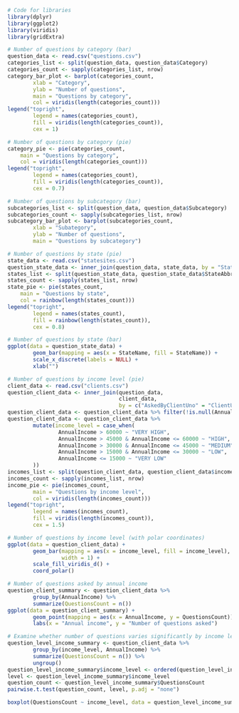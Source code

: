 ```r
# Code for libraries
library(dplyr)
library(ggplot2)
library(viridis)
library(gridExtra)
```
```r
# Number of questions by category (bar)
question_data <- read.csv("questions.csv")
categories_list <- split(question_data, question_data$Category)
categories_count <- sapply(categories_list, nrow)
category_bar_plot <- barplot(categories_count, 
        xlab = "Category", 
        ylab = "Number of questions", 
        main = "Questions by category",
        col = viridis(length(categories_count)))
legend("topright",
        legend = names(categories_count), 
        fill = viridis(length(categories_count)), 
        cex = 1)
```
```r
# Number of questions by category (pie)
category_pie <- pie(categories_count, 
    main = "Questions by category", 
    col = viridis(length(categories_count)))
legend("topright",
        legend = names(categories_count), 
        fill = viridis(length(categories_count)), 
        cex = 0.7)
```
```r
# Number of questions by subcategory (bar)
subcategories_list <- split(question_data, question_data$Subcategory)
subcategories_count <- sapply(subcategories_list, nrow)
subcategory_bar_plot <- barplot(subcategories_count, 
        xlab = "Subategory", 
        ylab = "Number of questions", 
        main = "Questions by subcategory")
```
```r
# Number of questions by state (pie)
state_data <- read.csv("statesites.csv")
question_state_data <- inner_join(question_data, state_data, by = "StateAbbr")
states_list <- split(question_state_data, question_state_data$StateAbbr)
states_count <- sapply(states_list, nrow)
state_pie <- pie(states_count, 
    main = "Questions by state", 
    col = rainbow(length(states_count)))
legend("topright",
        legend = names(states_count), 
        fill = rainbow(length(states_count)), 
        cex = 0.8)
```
```r
# Number of questions by state (bar)
ggplot(data = question_state_data) +
        geom_bar(mapping = aes(x = StateName, fill = StateName)) +
        scale_x_discrete(labels = NULL) +
        xlab("")
```
```r
# Number of questions by income level (pie)
client_data <- read.csv("clients.csv")
question_client_data <- inner_join(question_data, 
                                   client_data, 
                                   by = c("AskedByClientUno" = "ClientUno"))
question_client_data <- question_client_data %>% filter(!is.null(AnnualIncome))
question_client_data <- question_client_data %>%
        mutate(income_level = case_when(
                AnnualIncome > 60000 ~ "VERY HIGH",
                AnnualIncome > 45000 & AnnualIncome <= 60000 ~ "HIGH",
                AnnualIncome > 30000 & AnnualIncome <= 45000 ~ "MEDIUM",
                AnnualIncome > 15000 & AnnualIncome <= 30000 ~ "LOW",
                AnnualIncome <= 15000 ~ "VERY LOW"
        ))
incomes_list <- split(question_client_data, question_client_data$income_level)
incomes_count <- sapply(incomes_list, nrow)
income_pie <- pie(incomes_count, 
        main = "Questions by income level", 
        col = viridis(length(incomes_count)))
legend("topright",
        legend = names(incomes_count), 
        fill = viridis(length(incomes_count)), 
        cex = 1.5)
```
```r
# Number of questions by income level (with polar coordinates)
ggplot(data = question_client_data) +
        geom_bar(mapping = aes(x = income_level, fill = income_level), 
                 width = 1) +
        scale_fill_viridis_d() +
        coord_polar()
```
```r
# Number of questions asked by annual income
question_client_summary <- question_client_data %>%
        group_by(AnnualIncome) %>%
        summarize(QuestionsCount = n())
ggplot(data = question_client_summary) +
        geom_point(mapping = aes(x = AnnualIncome, y = QuestionsCount)) +
        labs(x = "Annual income", y = "Number of questions asked")
```
```r
# Examine whether number of questions varies significantly by income level (confidence level = 0.1)
question_level_income_summary <- question_client_data %>%
        group_by(income_level, AnnualIncome) %>%
        summarize(QuestionsCount = n()) %>%
        ungroup()
question_level_income_summary$income_level <- ordered(question_level_income_summary$income_level, levels = c("VERY HIGH", "HIGH", "MEDIUM", "LOW", "VERY LOW"))
level <- question_level_income_summary$income_level
question_count <- question_level_income_summary$QuestionsCount
pairwise.t.test(question_count, level, p.adj = "none")
```
```r
boxplot(QuestionsCount ~ income_level, data = question_level_income_summary, outlier.shape = NA)
```
